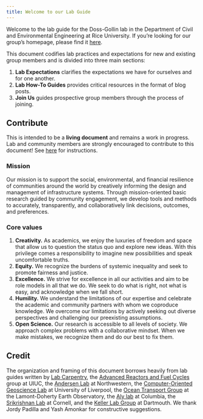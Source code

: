 ```yaml
---
title: Welcome to our Lab Guide
---
```


Welcome to the lab guide for the Doss-Gollin lab in the Department of Civil and Environmental Engineering at Rice University.
If you're looking for our group's homepage, please find it [here](https://dossgollin-lab.github.io).

This document codifies lab practices and expectations for new and existing group members and is divided into three main sections:

1. **Lab Expectations** clarifies the expectations we have for ourselves and for one another.
1. **Lab How-To Guides** provides critical resources in the format of blog posts.
1. **Join Us** guides prospective group members through the process of joining.

::: {.callout-tip}
## Contribute
This is intended to be a **living document** and remains a work in progress.
Lab and community members are strongly encouraged to contribute to this document!
See [here](posts/contribute.qmd) for instructions.
:::

### Mission

Our mission is to support the social, environmental, and financial resilience of communities around the world by creatively informing the design and management of infrastructure systems.
Through mission-oriented basic research guided by community engagement, we develop tools and methods to accurately, transparently, and collaboratively link decisions, outcomes, and preferences.

### Core values

1. **Creativity.**
    As academics, we enjoy the luxuries of freedom and space that allow us to question the status quo and explore new ideas.
    With this privilege comes a responsibility to imagine new possibilities and speak uncomfortable truths.
1. **Equity.**
    We recognize the burdens of systemic inequality and seek to promote fairness and justice.
1. **Excellence.**
    We strive for excellence in all our activities and aim to be role models in all that we do.
    We seek to do what is right, not what is easy, and acknowledge when we fall short.
1. **Humility.**
    We understand the limitations of our expertise and celebrate the academic and community partners with whom we coproduce knowledge.
    We overcome our limitations by actively seeking out diverse perspectives and challenging our preexisting assumptions.
1. **Open Science.**
    Our research is accessible to all levels of society.
    We approach complex problems with a collaborative mindset.
    When we make mistakes, we recognize them and do our best to fix them.

::: {.callout-note}
## Credit

The organization and framing of this document borrows heavily from lab guides written by
[Lab Carpentry](https://lab-carpentry.readthedocs.io/), 
the [Advanced Reactors and Fuel Cycles](http://arfc.npre.illinois.edu/manual/) group at UIUC,
the [Andersen Lab](andersenlab.org/dry-guide/) at Northwestern,
the [Computer-Oriented Geoscience Lab](https://www.compgeolab.org/manual/)  at University of Liverpool,
the [Ocean Transport Group](https://ocean-transport.github.io/) at the Lamont-Doherty Earth Observatory,
the [Aly lab](https://github.com/alylab/labmanual) at Columbia,
the [Srikrishnan Lab](https://viveks.bee.cornell.edu/lab-manual/) at Cornell,
and
the [Keller Lab Group](https://keller-lab.github.io/) at Dartmouth.
We thank Jordy Padilla and Yash Amonkar for constructive suggestions.
:::